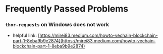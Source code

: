 # Frequently Passed Problems

### `thor-requests` on Windows does not work

* helpful link: [https://mirei83.medium.com/howto-vechain-blockchain-part-1-8eba9b9e2874](https://mirei83.medium.com/howto-vechain-blockchain-part-1-8eba9b9e2874)